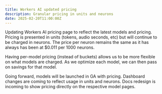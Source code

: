 ```yaml
---
title: Workers AI updated pricing
description: Granular pricing in units and neurons
date: 2025-02-20T11:00:00Z
---
```

 
Updating Workers AI pricing page to reflect the latest models and pricing. Pricing is presented in units (tokens, audio seconds, etc) but will continue to be charged in neurons. The price per neuron remains the same as it has always has been at $0.011 per 1000 neurons. 

Having per-model pricing (instead of buckets) allows us to be more flexible on what models are charged. As we optimize each model, we can then pass on savings for that model.

Going forward, models will be launched in GA with pricing. Dashboard changes are coming to reflect usage in units and neurons. Docs redesign is incoming to show pricing directly on the respective model pages.